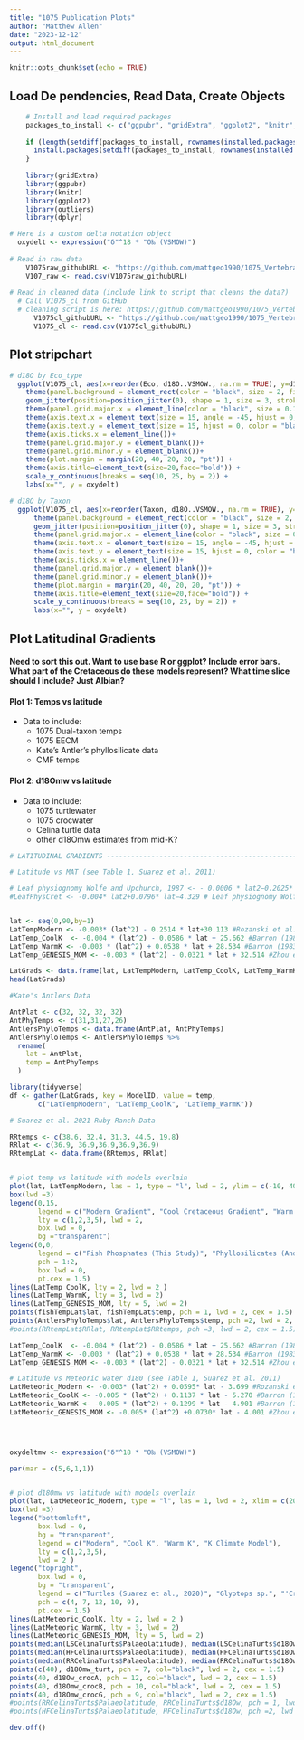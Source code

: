 ```yaml
---
title: "1075 Publication Plots"
author: "Matthew Allen"
date: "2023-12-12"
output: html_document
---
```


```r
knitr::opts_chunk$set(echo = TRUE)
```

## Load De pendencies, Read Data, Create Objects
```r

    # Install and load required packages
    packages_to_install <- c("ggpubr", "gridExtra", "ggplot2", "knitr", "outliers", "dplyr", "readr")
    
    if (length(setdiff(packages_to_install, rownames(installed.packages()))) > 0) {
      install.packages(setdiff(packages_to_install, rownames(installed.packages())))
    }
    
    library(gridExtra)
    library(ggpubr)
    library(knitr)
    library(ggplot2)
    library(outliers)
    library(dplyr)

# Here is a custom delta notation object
  oxydelt <- expression("δ"^18 * "O‰ (VSMOW)")
  
# Read in raw data
    V1075raw_githubURL <- "https://github.com/mattgeo1990/1075_Vertebrate_d18Op/blob/main/Data/V1075_PhosphateData_8-18-23_copy.csv"
    V107_raw <- read.csv(V1075raw_githubURL)
  
# Read in cleaned data (include link to script that cleans the data?)
  # Call V1075_cl from GitHub 
  # cleaning script is here: https://github.com/mattgeo1990/1075_Vertebrate_d18Op/blob/main/Code/V1075_d18O.R
      V1075cl_githubURL <- "https://github.com/mattgeo1990/1075_Vertebrate_d18Op/blob/main/Data/V1075_cl.csv"
      V1075_cl <- read.csv(V1075cl_githubURL)

```

## Plot stripchart
```r
# d18O by Eco_type
  ggplot(V1075_cl, aes(x=reorder(Eco, d18O..VSMOW., na.rm = TRUE), y=d18O..VSMOW.))+
    theme(panel.background = element_rect(color = "black", size = 2, fill = NA)) +
    geom_jitter(position=position_jitter(0), shape = 1, size = 3, stroke = 1) +
    theme(panel.grid.major.x = element_line(color = "black", size = 0.1)) +
    theme(axis.text.x = element_text(size = 15, angle = -45, hjust = 0, face = "bold")) +
    theme(axis.text.y = element_text(size = 15, hjust = 0, color = "black")) +
    theme(axis.ticks.x = element_line())+
    theme(panel.grid.major.y = element_blank())+
    theme(panel.grid.minor.y = element_blank())+
    theme(plot.margin = margin(20, 40, 20, 20, "pt")) +
    theme(axis.title=element_text(size=20,face="bold")) +
    scale_y_continuous(breaks = seq(10, 25, by = 2)) +
    labs(x="", y = oxydelt)

# d18O by Taxon
  ggplot(V1075_cl, aes(x=reorder(Taxon, d18O..VSMOW., na.rm = TRUE), y=d18O..VSMOW.))+
      theme(panel.background = element_rect(color = "black", size = 2, fill = NA)) +
      geom_jitter(position=position_jitter(0), shape = 1, size = 3, stroke = 1) +
      theme(panel.grid.major.x = element_line(color = "black", size = 0.1)) +
      theme(axis.text.x = element_text(size = 15, angle = -45, hjust = 0, face = "bold")) +
      theme(axis.text.y = element_text(size = 15, hjust = 0, color = "black")) +
      theme(axis.ticks.x = element_line())+
      theme(panel.grid.major.y = element_blank())+
      theme(panel.grid.minor.y = element_blank())+
      theme(plot.margin = margin(20, 40, 20, 20, "pt")) +
      theme(axis.title=element_text(size=20,face="bold")) +
      scale_y_continuous(breaks = seq(10, 25, by = 2)) +
      labs(x="", y = oxydelt)
```

## Plot Latitudinal Gradients

#### Need to sort this out. Want to use base R or ggplot? Include error bars. What part of the Cretaceous do these models represent? What time slice should I include? Just Albian?

#### Plot 1: Temps vs latitude
  * Data to include:
    - 1075 Dual-taxon temps
    - 1075 EECM
    - Kate's Antler's phyllosilicate data
    - CMF temps
    
#### Plot 2: d18Omw vs latitude
 * Data to include:
    - 1075 turtlewater 
    - 1075 crocwater 
    - Celina turtle data
    - other d18Omw estimates from mid-K?

```r
# LATITUDINAL GRADIENTS ---------------------------------------------------

# Latitude vs MAT (see Table 1, Suarez et al. 2011)

# Leaf physiognomy Wolfe and Upchurch, 1987 <- - 0.0006 * lat2−0.2025* lat+30.25 
#LeafPhysCret <- -0.004* lat2+0.0796* lat−4.329 # Leaf physiognomy Wolfe and Upchurch, 1987; Spicer and Corfield, 1992


lat <- seq(0,90,by=1)
LatTempModern <- -0.003* (lat^2) - 0.2514 * lat+30.113 #Rozanski et al., 1993
LatTemp_CoolK  <- -0.004 * (lat^2) - 0.0586 * lat + 25.662 #Barron (1983)
LatTemp_WarmK <- -0.003 * (lat^2) + 0.0538 * lat + 28.534 #Barron (1983)
LatTemp_GENESIS_MOM <- -0.003 * (lat^2) - 0.0321 * lat + 32.514 #Zhou et al. (2008) 

LatGrads <- data.frame(lat, LatTempModern, LatTemp_CoolK, LatTemp_WarmK)
head(LatGrads)

#Kate's Antlers Data

AntPlat <- c(32, 32, 32, 32)
AntPhyTemps <- c(31,31,27,26)
AntlersPhyloTemps <- data.frame(AntPlat, AntPhyTemps)
AntlersPhyloTemps <- AntlersPhyloTemps %>% 
  rename(
    lat = AntPlat,
    temp = AntPhyTemps
  )

library(tidyverse)
df <- gather(LatGrads, key = ModelID, value = temp, 
       c("LatTempModern", "LatTemp_CoolK", "LatTemp_WarmK"))

# Suarez et al. 2021 Ruby Ranch Data

RRtemps <- c(38.6, 32.4, 31.3, 44.5, 19.8)
RRlat <- c(36.9, 36.9,36.9,36.9,36.9)
RRtempLat <- data.frame(RRtemps, RRlat)


# plot temp vs latitude with models overlain
plot(lat, LatTempModern, las = 1, type = "l", lwd = 2, ylim = c(-10, 40), xlab = substitute(paste(bold("Latitude (°N)"))), ylab=substitute(paste(bold("T (°C)"))), font = 2, cex.lab = 2, cex.axis = 1.5) 
box(lwd =3)
legend(0,15, 
       legend = c("Modern Gradient", "Cool Cretaceous Gradient", "Warm Cretaceous Gradient", "Cretaceous Climate Model"), 
       lty = c(1,2,3,5), lwd = 2,
       box.lwd = 0,
       bg ="transparent")
legend(0,0, 
       legend = c("Fish Phosphates (This Study)", "Phyllosilicates (Andrzejewski and Tabor, 2020)"), 
       pch = 1:2,
       box.lwd = 0,
       pt.cex = 1.5)
lines(LatTemp_CoolK, lty = 2, lwd = 2 )
lines(LatTemp_WarmK, lty = 3, lwd = 2)
lines(LatTemp_GENESIS_MOM, lty = 5, lwd = 2)
points(fishTempLat$lat, fishTempLat$temp, pch = 1, lwd = 2, cex = 1.5)
points(AntlersPhyloTemps$lat, AntlersPhyloTemps$temp, pch =2, lwd = 2, cex = 1.5)
#points(RRtempLat$RRlat, RRtempLat$RRtemps, pch =3, lwd = 2, cex = 1.5)

LatTemp_CoolK  <- -0.004 * (lat^2) - 0.0586 * lat + 25.662 #Barron (1983)
LatTemp_WarmK <- -0.003 * (lat^2) + 0.0538 * lat + 28.534 #Barron (1983)
LatTemp_GENESIS_MOM <- -0.003 * (lat^2) - 0.0321 * lat + 32.514 #Zhou et al. (2008) 

# Latitude vs Meteoric water d180 (see Table 1, Suarez et al. 2011)
LatMeteoric_Modern <- -0.003* (lat^2) + 0.0595* lat - 3.699 #Rozanski et al., 1993
LatMeteoric_CoolK <- -0.005 * (lat^2) + 0.1137 * lat - 5.270 #Barron (1983)
LatMeteoric_WarmK <- -0.005 * (lat^2) + 0.1299 * lat - 4.901 #Barron (1983)
LatMeteoric_GENESIS_MOM <- -0.005* (lat^2) +0.0730* lat - 4.001 #Zhou et al. (2008)




oxydeltmw <- expression("δ"^18 * "O‰ (VSMOW)")

par(mar = c(5,6,1,1))


# plot d18Omw vs latitude with models overlain
plot(lat, LatMeteoric_Modern, type = "l", las = 1, lwd = 2, xlim = c(20, 60), ylim = c(-10, -2), xlab = substitute(paste(bold("Latitude (°N)"))), ylab=substitute(paste(bold("d18Omw"))), font = 2, cex.lab = 2, cex.axis = 1.5) 
box(lwd =3)
legend("bottomleft", 
       box.lwd = 0,
       bg = "transparent",
       legend = c("Modern", "Cool K", "Warm K", "K Climate Model"), 
       lty = c(1,2,3,5), 
       lwd = 2 )
legend("topright",
       box.lwd = 0,
       bg = "transparent",
       legend = c("Turtles (Suarez et al., 2020)", "Glyptops sp.", "'Croc A'", "'Croc B'", "'Croc G'"), 
       pch = c(4, 7, 12, 10, 9),
       pt.cex = 1.5)
lines(LatMeteoric_CoolK, lty = 2, lwd = 2 )
lines(LatMeteoric_WarmK, lty = 3, lwd = 2)
lines(LatMeteoric_GENESIS_MOM, lty = 5, lwd = 2)
points(median(LSCelinaTurts$Palaeolatitude), median(LSCelinaTurts$d18Ow), pch = 4, col="black", lwd = 2, cex = 1.5)
points(median(HFCelinaTurts$Palaeolatitude), median(HFCelinaTurts$d18Ow), pch = 4, col="black", lwd = 2, cex = 1.5)
points(median(RRCelinaTurts$Palaeolatitude), median(RRCelinaTurts$d18Ow), pch = 4, col="black", lwd = 2, cex = 1.5)
points(c(40), d18Omw_turt, pch = 7, col="black", lwd = 2, cex = 1.5)
points(40, d18Ow_crocA, pch = 12, col="black", lwd = 2, cex = 1.5)
points(40, d18Omw_crocB, pch = 10, col="black", lwd = 2, cex = 1.5)
points(40, d18Omw_crocG, pch = 9, col="black", lwd = 2, cex = 1.5)
#points(RRCelinaTurts$Palaeolatitude, RRCelinaTurts$d18Ow, pch = 1, lwd = 2, cex = 1.5)
#points(HFCelinaTurts$Palaeolatitude, HFCelinaTurts$d18Ow, pch =2, lwd = 2, cex = 1.5)

dev.off()
```

